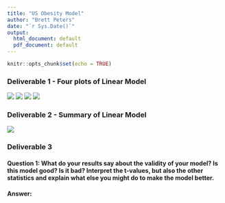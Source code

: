 ```yaml
---
title: "US Obesity Model"
author: "Brett Peters"
date: "`r Sys.Date()`"
output:
  html_document: default
  pdf_document: default
---
```


```r
knitr::opts_chunk$set(echo = TRUE)
```
### Deliverable 1 - Four plots of Linear Model  

![](d1a.png)
![](d1b.png)
![](d1c.png)
![](d1d.png)


### Deliverable 2 - Summary of Linear Model  

![](d2.png)

### Deliverable 3

#### Question 1: What do your results say about the validity of your model? Is this model good? Is it bad? Interpret the t-values, but also the other statistics and explain what else you might do to make the model better.

#### Answer:  
